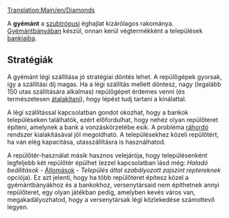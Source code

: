 [[Translation:Main/en/Diamonds]]
{{hu/Rakomány|név=Gyémánt
|kép=Diamonds.png
|termeli=[[Main/hu/Gyémántbánya|gyémántbánya]] - kizárólag szubtrópusi éghajlaton
|fogadja=[[Main/hu/Bank|bank]]
}}

A '''gyémánt''' a [[Main/en/Éghajlatok/Hu#Szubtrópusi|szubtrópusi]] éghajlat kizárólagos rakománya. [[Main/hu/Gyémántbánya|Gyémántbányában]] készül, onnan kerül végtermékként a települések [[Main/hu/Bank|bankjaiba]].

== Stratégiák ==
A gyémánt légi szállítása jó stratégiai döntés lehet. A repülőgépek gyorsak, így a szállítási díj magas. Ha a légi szállítás mellett döntesz, nagy (legalább 150 utas szállítására alkalmas) repülőgépet érdemes venni (és természetesen [[Main/hu/Járművek átalakítása|átalakítani]]), hogy lépést tudj tartani a kínálattal.

A légi szállítással kapcsolatban gondot okozhat, hogy a bankok településeken találhatók, ezért előfordulhat, hogy nehéz olyan repülőteret építeni, amelynek a bank a vonzáskörzetébe esik.
A probléma [[Main/hu/Ráhordó szolgáltatás|ráhordó]] rendszer kialakításával jól megoldható. A településekhez közeli repülőtért, ha van elég kapacitása, utasszállításra is használhatod. 

A repülőtér-használat másik hasznos velejárója, hogy településenként legfeljebb két repülőtér épülhet (ezzel kapcsolatban lásd még: ''Haladó beállítások'' - [[Main/en/Haladó beállítások/Állomások/Hu#Állomások - Egyéb beállítások|Állomások]] - ''Település által szabályozott zajszint reptereknek'' opciója). Ez azt jelenti, hogy ha több repülőteret építesz közel a gyémántbányákhoz és a bankokhoz, versenytársaid nem építhetnek annyi repülőteret, egy olyan játékban pedig, amelyben kevés város van, megakadályozhatod, hogy a versenytársak légi közlekedése számottevő legyen.

{{hu/Navbox Rakomány}}